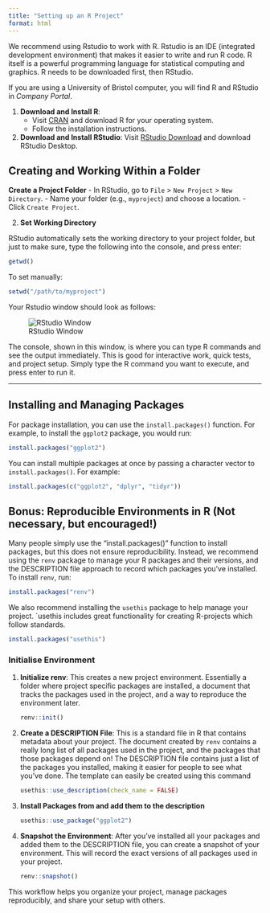 ```yaml
---
title: "Setting up an R Project"
format: html
---
```


We recommend using Rstudio to work with R. Rstudio is an IDE (integrated development environment) that makes it easier to write and run R code. R itself is a powerful programming language for statistical computing and graphics. R needs to be downloaded
first, then RStudio.

::: {.callout-tip}
If you are using a University of Bristol computer, you will find R and RStudio in *Company Portal*.
:::


1. **Download and Install R**:
    - Visit [CRAN](https://cran.r-project.org/) and download R for your operating system.
    - Follow the installation instructions.

2. **Download and Install RStudio**: Visit [RStudio Download](https://posit.co/download/rstudio-desktop/) and download RStudio Desktop.

## Creating and Working Within a Folder


**Create a Project Folder**
    - In RStudio, go to `File` > `New Project` > `New Directory`.
    - Name your folder (e.g., `myproject`) and choose a location.
    - Click `Create Project`.


2. **Set Working Directory**

RStudio automatically sets the working directory to your project folder, but just to make sure, type the following into the console, and press enter:  
```r
getwd()
```
   
To set manually:  
```r
setwd("/path/to/myproject")
```

Your Rstudio window should look as follows:

![RStudio Window](../assets/Rstudio.png)

The console, shown in this window, is where you can type R commands and see the output immediately. This is good for interactive work, quick tests, and project setup. Simply type the R command you want to execute, and press enter to run it.

---

## Installing and Managing Packages

For package installation, you can use the `install.packages()` function. For example, to install the `ggplot2` package, you would run:

```r
install.packages("ggplot2")
```

You can install multiple packages at once by passing a character vector to `install.packages()`. For example:

```r
install.packages(c("ggplot2", "dplyr", "tidyr"))
```


::: {.callout-tip collapse="true"}
## Bonus: Reproducible Environments in R (Not necessary, but encouraged!)

Many people simply use the "install.packages()" function to install packages, but this does not ensure reproducibility. Instead, we recommend using the `renv` package to manage your R packages and their versions, and the DESCRIPTION file approach to record which packages you've installed. To install `renv`, run:

```r
install.packages("renv")
```

We also recommend installing the `usethis` package to help manage your project. `usethis includes great functionality for creating 
R-projects which follow standards.

```r
install.packages("usethis")
```


### Initialise Environment

1. **Initialize renv**: This creates a new project environment. Essentially a folder where project specific packages are installed, a document that tracks the packages used in the project, and a way to reproduce the environment later.

    ```r
    renv::init()
    ```

2. **Create a DESCRIPTION File**: This is a standard file in 
R that contains metadata about your project. The document created by `renv` contains a really long list of all packages used in the project, and the packages that those packages depend on! The DESCRIPTION file contains just a list of the packages you installed, making it easier for people to see what you've done. The template can easily be created using this command

    ```r
    usethis::use_description(check_name = FALSE)
    ```


3. **Install Packages from and add them to the description**

    ```r
    usethis::use_package("ggplot2")
    ```

5. **Snapshot the Environment**: After you've installed all your packages and added them to the DESCRIPTION file, you can create a snapshot of your environment. This will record the exact versions of all packages used in your project.

    ```r
    renv::snapshot()
    ```

This workflow helps you organize your project, manage packages reproducibly, and share your setup with others.


:::